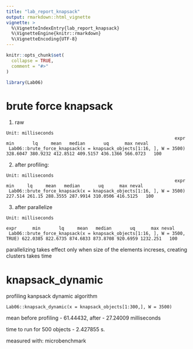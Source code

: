 ```yaml
---
title: "lab_report_knapsack"
output: rmarkdown::html_vignette
vignette: >
  %\VignetteIndexEntry{lab_report_knapsack}
  %\VignetteEngine{knitr::rmarkdown}
  %\VignetteEncoding{UTF-8}
---
```


```r
knitr::opts_chunk$set(
  collapse = TRUE,
  comment = "#>"
)
```

```r
library(Lab06)
```
# brute force knapsack

1. raw
```
Unit: milliseconds
                                                                expr      min       lq     mean   median       uq      max neval
 Lab06::brute_force_knapsack(x = knapsack_objects[1:16, ], W = 3500) 328.6047 380.9232 412.8512 409.5157 436.1366 566.0723   100
```
 
2. after profiling:
```
Unit: milliseconds
                                                                expr     min     lq     mean   median       uq      max neval
 Lab06::brute_force_knapsack(x = knapsack_objects[1:16, ], W = 3500) 227.514 261.15 288.3555 287.9914 310.0506 416.5125   100
```

3. after parallelize
```
Unit: milliseconds
                                                                           expr      min       lq     mean   median       uq      max neval
 Lab06::brute_force_knapsack(x = knapsack_objects[1:16, ], W = 3500,      TRUE) 622.0385 822.6735 874.6833 873.8708 920.6959 1232.251   100
```
parallelizing takes effect only when size of the elements increses, creating clusters takes time

# knapsack_dynamic

profiling kanpsack dynamic algorithm
```
Lab06::knapsack_dynamic(x = knapsack_objects[1:300,], W = 3500)
```
mean before profiling - 61.44432, after - 27.24009 milliseconds

time to run for 500 objects - 2.427855 s. 

measured with: microbenchmark
